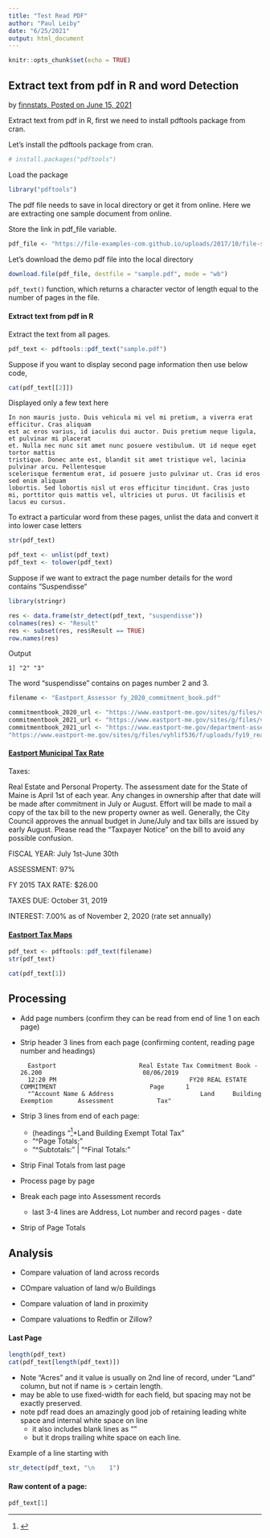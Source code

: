 ```yaml
---
title: "Test Read PDF"
author: "Paul Leiby"
date: "6/25/2021"
output: html_document
---
```


```r
knitr::opts_chunk$set(echo = TRUE)
```

Extract text from pdf in R and word Detection
---------------------------------------------

by [finnstats, Posted on June 15, 2021](https://finnstats.com/index.php/2021/06/15/extract-text-from-pdf-in-r-and-word-detection/)

Extract text from pdf in R, first we need to install pdftools package from cran.

Let’s install the pdftools package from cran.

```r
# install.packages("pdftools")
```

Load the package

```r
library("pdftools")
```

The pdf file needs to save in local directory or get it from online. Here we are extracting one sample document from online.

Store the link in pdf_file variable.

```r
pdf_file <- "https://file-examples-com.github.io/uploads/2017/10/file-sample_150kB.pdf"
```


Let’s download the demo pdf file into the local directory

```r
download.file(pdf_file, destfile = "sample.pdf", mode = "wb")
```

`pdf_text()` function, which returns a character vector of length equal to the number of pages in the file.

#### Extract text from pdf in R

Extract the text from all pages.

```r
pdf_text <- pdftools::pdf_text("sample.pdf")
```

Suppose if you want to display second page information then use below code,

```r
cat(pdf_text[[2]])
```

Displayed only a few text here

    In non mauris justo. Duis vehicula mi vel mi pretium, a viverra erat efficitur. Cras aliquam
    est ac eros varius, id iaculis dui auctor. Duis pretium neque ligula, et pulvinar mi placerat
    et. Nulla nec nunc sit amet nunc posuere vestibulum. Ut id neque eget tortor mattis
    tristique. Donec ante est, blandit sit amet tristique vel, lacinia pulvinar arcu. Pellentesque
    scelerisque fermentum erat, id posuere justo pulvinar ut. Cras id eros sed enim aliquam
    lobortis. Sed lobortis nisl ut eros efficitur tincidunt. Cras justo mi, porttitor quis mattis vel, ultricies ut purus. Ut facilisis et lacus eu cursus.

To extract a particular word from these pages, unlist the data and convert it into lower case letters

```r
str(pdf_text)
```

```r
pdf_text <- unlist(pdf_text)
pdf_text <- tolower(pdf_text)
```

Suppose if we want to extract the page number details for the word contains “Suspendisse“

```r
library(stringr)

res <- data.frame(str_detect(pdf_text, "suspendisse"))
colnames(res) <- "Result"
res <- subset(res, res$Result == TRUE)
row.names(res)
```

Output

    1] "2" "3"

The word “suspendisse” contains on pages number 2 and 3.


```r
filename <- "Eastport_Assessor fy_2020_commitment_book.pdf"

commitmentbook_2020_url <- "https://www.eastport-me.gov/sites/g/files/vyhlif536/f/pages/fy_2020_commitment_book.pdf"
commitmentbook_2021_url <- "https://www.eastport-me.gov/sites/g/files/vyhlif536/f/uploads/fy21_real_estate_commitment_book_8-05-2020.pdf"
commitmentbook_2021_url <- "https://www.eastport-me.gov/department-assessing/files/fy-2019-tax-commitment-book"
"https://www.eastport-me.gov/sites/g/files/vyhlif536/f/uploads/fy19_real_estate_commitment_book.pdf"

```


#### [Eastport Municipal Tax Rate](https://www.eastport-me.gov/department-assessing/pages/municipal-tax-rate)

Taxes:

Real Estate and Personal Property. The assessment date for the State of Maine is April 1st of each year. Any changes in ownership after that date will be made after commitment in July or August.  Effort will be made to mail a copy of the tax bill to the new property owner as well.  Generally, the City Council approves the annual budget in June/July and tax bills are issued by early August.  Please read the "Taxpayer Notice" on the bill to avoid any possible confusion.

FISCAL YEAR: July 1st-June 30th

ASSESSMENT: 97%

FY 2015 TAX RATE: $26.00

TAXES DUE: October 31, 2019

INTEREST: 7.00% as of November 2, 2020 (rate set annually)

#### [Eastport Tax Maps](https://www.eastport-me.gov/sites/g/files/vyhlif536/f/uploads/city_of_eastport_tax_maps_october_2016.pdf)

```r
pdf_text <- pdftools::pdf_text(filename)
str(pdf_text)
```

```r
cat(pdf_text[1])
```

Processing
----------

- Add page numbers (confirm they can be read from end of line 1 on each page)
- Strip header 3 lines from each page (confirming content, reading page number and headings)

        Eastport                       Real Estate Tax Commitment Book - 26.200                            08/06/2019
        12:20 PM                                     FY20 REAL ESTATE COMMITMENT                          Page      1
        "^Account Name & Address                        Land     Building    Exemption       Assessment            Tax"
- Strip 3 lines from end of each page:
    - (headings "^[ ]+Land           Building             Exempt         Total               Tax"
    - "^Page Totals;"
    - "^Subtotals:" | "^Final Totals:"
- Strip Final Totals from last page

- Process page by page
- Break each page into Assessment records
    - last 3-4 lines are Address, Lot number and record pages - date
- Strip of Page Totals

Analysis
-----------
- Compare valuation of land across records
- COmpare valuation of land w/o Buildings
- Compare valuation of land in proximity

- Compare valuations to Redfin or Zillow?


#### Last Page

```r
length(pdf_text)
cat(pdf_text[length(pdf_text)])
```

- Note "Acres" and it value is usually on 2nd line of record, under "Land" column, but not if name is > certain length.
- may be able to use fixed-width for each field, but spacing may not be exactly preserved.
- note pdf read does an amazingly good job of retaining leading white space and internal white space on line
    - it also includes blank lines as "\n"
    - but it drops trailing white space on each line.

Example of a line starting with 
```r
str_detect(pdf_text, "\n    1")
```

#### Raw content of a page:

```r
pdf_text[1]
```


